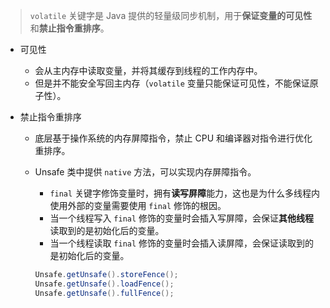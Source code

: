 > `volatile` 关键字是 Java 提供的轻量级同步机制，用于**保证变量的可见性**和**禁止指令重排序**。

- 可见性

  - 会从主内存中读取变量，并将其缓存到线程的工作内存中。
  - 但是并不能安全写回主内存（`volatile` 变量只能保证可见性，不能保证原子性）。

- 禁止指令重排序

  - 底层基于操作系统的内存屏障指令，禁止 CPU 和编译器对指令进行优化重排序。
  - Unsafe 类中提供 `native` 方法，可以实现内存屏障指令。

    - `final` 关键字修饰变量时，拥有**读写屏障**能力，这也是为什么多线程内使用外部的变量需要使用 `final` 修饰的根因。
    - 当一个线程写入 `final` 修饰的变量时会插入写屏障，会保证**其他线程**读取到的是初始化后的变量。
    - 当一个线程读取 `final` 修饰的变量时会插入读屏障，会保证读取到的是初始化后的变量。

    ```java
    Unsafe.getUnsafe().storeFence();
    Unsafe.getUnsafe().loadFence();
    Unsafe.getUnsafe().fullFence();
    ```
